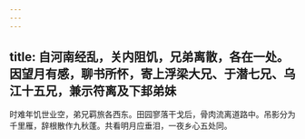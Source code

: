 ```yaml
---
---
---
```

title: 自河南经乱，关内阻饥，兄弟离散，各在一处。因望月有感，聊书所怀，寄上浮梁大兄、于潜七兄、乌江十五兄，兼示符离及下邽弟妹
---



时难年饥世业空，弟兄羁旅各西东。田园寥落干戈后，骨肉流离道路中。吊影分为千里雁，辞根散作九秋蓬。共看明月应垂泪，一夜乡心五处同。